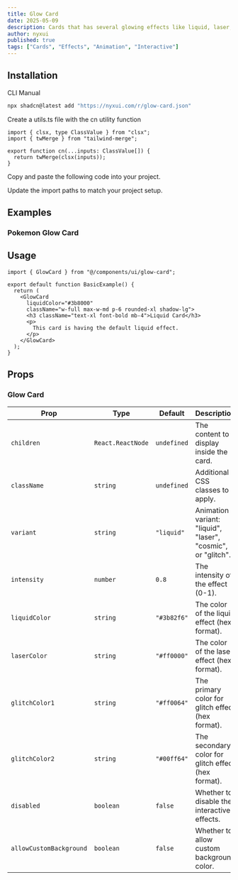 ```yaml
---
title: Glow Card
date: 2025-05-09
description: Cards that has several glowing effects like liquid, laser, cosmic and glitch.
author: nyxui
published: true
tags: ["Cards", "Effects", "Animation", "Interactive"]
---
```


<ComponentPreview name="glow-card-demo" />

## Installation

<Tabs defaultValue="cli">

<TabsList>
  <TabsTrigger value="cli">CLI</TabsTrigger>
  <TabsTrigger value="manual">Manual</TabsTrigger>
</TabsList>
<TabsContent value="cli">

```bash
npx shadcn@latest add "https://nyxui.com/r/glow-card.json"
```

</TabsContent>

<TabsContent value="manual">

<Steps>

<Step>Create a utils.ts file with the cn utility function</Step>

```tsx
import { clsx, type ClassValue } from "clsx";
import { twMerge } from "tailwind-merge";

export function cn(...inputs: ClassValue[]) {
  return twMerge(clsx(inputs));
}
```

<Step>Copy and paste the following code into your project.</Step>

<ComponentSource name="glow-card" />

<Step>Update the import paths to match your project setup.</Step>

</Steps>

</TabsContent>

</Tabs>

## Examples

### Pokemon Glow Card

<ComponentPreview name="glow-card-demo1" />

## Usage

```tsx
import { GlowCard } from "@/components/ui/glow-card";
```

```tsx
export default function BasicExample() {
  return (
    <GlowCard 
      liquidColor="#3b8000" 
      className="w-full max-w-md p-6 rounded-xl shadow-lg">
      <h3 className="text-xl font-bold mb-4">Liquid Card</h3>
      <p>
        This card is having the default liquid effect.
      </p>
    </GlowCard>
  );
}

```

## Props

### Glow Card


| Prop                   | Type              | Default     | Description                                                   |
| ---------------------- | ----------------- | ----------- | ------------------------------------------------------------- |
| `children`             | `React.ReactNode` | `undefined` | The content to display inside the card.                       |
| `className`            | `string`          | `undefined` | Additional CSS classes to apply.                              |
| `variant`              | `string`          | `"liquid"`  | Animation variant: "liquid", "laser", "cosmic", or "glitch".  |
| `intensity`            | `number`          | `0.8`       | The intensity of the effect (0-1).                            |
| `liquidColor`          | `string`          | `"#3b82f6"` | The color of the liquid effect (hex format).                  |
| `laserColor`           | `string`          | `"#ff0000"` | The color of the laser effect (hex format).                   |
| `glitchColor1`         | `string`          | `"#ff0064"` | The primary color for glitch effect (hex format).             |
| `glitchColor2`         | `string`          | `"#00ff64"` | The secondary color for glitch effect (hex format).           |
| `disabled`             | `boolean`         | `false`     | Whether to disable the interactive effects.                   |
| `allowCustomBackground`| `boolean`         | `false`     | Whether to allow custom background color.                     |
